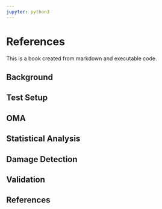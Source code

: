```yaml
---
jupyter: python3
---
```


# References

This is a book created from markdown and executable code.

## Background

## Test Setup

## OMA

## Statistical Analysis

## Damage Detection

## Validation

## References
